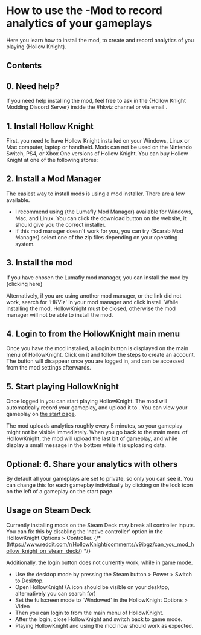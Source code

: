 
# How to use the <HKVizText />-Mod to record analytics of your gameplays

Here you learn how to install the mod, to create and record analytics of you playing {<ExternalLinkMdx href="https://www.hollowknight.com">Hollow Knight</ExternalLinkMdx>}.

## Contents

## 0. Need help?

If you need help installing the mod, feel free to ask in the {<ExternalLinkMdx href={HOLLOW_KNIGHT_MODDING_DISCORD_URL}>Hollow Knight Modding Discord Server</ExternalLinkMdx>} inside the #hkviz channel or via email <MailLinkUnstyled />.

## 1. Install Hollow Knight

First, you need to have Hollow Knight installed on your Windows, Linux or Mac computer, laptop or handheld. Mods can not be used on the Nintendo Switch, PS4, or Xbox One versions of Hollow Knight.
You can buy Hollow Knight at one of the following stores:

<HollowKnightStores />

## 2. Install a Mod Manager

The easiest way to install mods is using a mod installer.
There are a few available.

-   I recommend using {<ExternalLinkMdx href="https://themulhima.github.io/Lumafly/" target="_blank">the Lumafly Mod Manager</ExternalLinkMdx>} available for Windows, Mac, and Linux.
    You can click the download button on the website, it should give you the correct installer.
-   If this mod manager doesn't work for you, you can try {<ExternalLinkMdx href="https://github.com/fifty-six/Scarab/releases/latest" target="_blank">Scarab Mod Manager</ExternalLinkMdx>}
    select one of the zip files depending on your operating system.

## 3. Install the <HKVizText /> mod

If you have chosen the Lumafly mod manager, you can install the <HKVizText /> mod
by {<ExternalLinkMdx href="https://themulhima.github.io/Lumafly/commands/download/?mods=HKViz">clicking here</ExternalLinkMdx>}

Alternatively, if you are using another mod manager, or the link did not work, search for 'HKViz' in your mod manager and click install.
While installing the mod, HollowKnight must be closed, otherwise the mod manager will not be able to install the mod.

## 4. Login to <HKVizText /> from the HollowKnight main menu

Once you have the mod installed, a Login button is displayed on the main menu of HollowKnight.
Click on it and follow the steps to create an account.
The button will disappear once you are logged in, and can be accessed from the mod settings afterwards.

## 5. Start playing HollowKnight

Once logged in you can start playing HollowKnight. The mod will automatically record your gameplay, and upload it to <HKVizText />.
You can view your gameplay on <A href="/">the start page</A>.

The mod uploads analytics roughly every 5 minutes, so your gameplay might not be visible immediately.
When you go back to the main menu of HollowKnight, the mod will upload the last bit of gameplay,
and while display a small message in the bottom while it is uploading data.

## Optional: 6. Share your analytics with others

By default all your gameplays are set to private, so only you can see it.
You can change this for each gameplay individually by clicking on the lock icon on the left of a gameplay on the start page.

## Usage on Steam Deck

Currently installing mods on the Steam Deck may break all controller inputs.
You can fix this by disabling the 'native controller' option in the HollowKnight Options > Controller.
{/* (https://www.reddit.com/r/HollowKnight/comments/v9ibgz/can_you_mod_hollow_knight_on_steam_deck/) */}

Additionally, the login button does not currently work, while in game mode.

-   Use the desktop mode by pressing the Steam button > Power > Switch to Desktop.
-   Open HollowKnight (A icon should be visible on your desktop, alternatively you can search for)
-   Set the fullscreen mode to 'Windowed' in the HollowKnight Options > Video
-   Then you can login to <HKVizText /> from the main menu of HollowKnight.
-   After the login, close HollowKnight and switch back to game mode.
-   Playing HollowKnight and using the mod now should work as expected.
